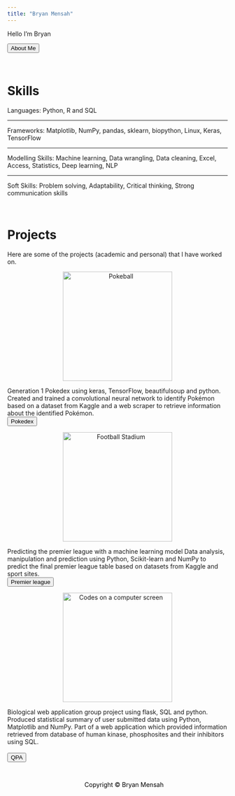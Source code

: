 ---
title: "Bryan Mensah"
---


Hello I'm Bryan   

<a href='about.html'style="color:black;"><button class="btn default">About Me</button></a>   

<br>

# Skills  

Languages: Python, R and SQL  
<hr>  
Frameworks: Matplotlib, NumPy, pandas, sklearn, biopython, Linux, Keras, TensorFlow
<hr>  
Modelling Skills: Machine learning, Data wrangling, Data cleaning, Excel, Access, Statistics, Deep learning, NLP
<hr>  
Soft Skills: Problem solving, Adaptability, Critical thinking, Strong communication skills

<br>

# Projects
Here are some of the projects (academic and personal) that I have worked on. <br>  

<center>
<img src="pw_images/pokedex/pokeball.JPG" alt="Pokeball" width=250" height="250">
</center>  
Generation 1 Pokedex using keras, TensorFlow, beautifulsoup and python.  
Created and trained a convolutional neural network to identify Pokémon based on a dataset from Kaggle and a web scraper to retrieve information about the identified Pokémon.  
<a href='pokedex.html'style="color:black;"><button class="btn default">Pokedex</button></a> <br>  

<center>
<img src="pw_images/premier/premstad.JPG" alt="Football Stadium" width=250" height="250">
</center>  
Predicting the premier league with a machine learning model
Data analysis, manipulation and prediction using Python, Scikit-learn and NumPy to predict the final premier league table based on datasets from Kaggle and sport sites.    
<a href='premier.html'style="color:black;"><button class="btn default">Premier league</button></a> <br>   


<center>
<img src="pw_images/pa/paimg2.JPG" alt="Codes on a computer screen" width=250" height="250"></a>  
</center>  
Biological web application group project using flask, SQL and python.<br>
Produced statistical summary of user submitted data using Python, Matplotlib and NumPy.   Part of a web application which provided information retrieved from database of human kinase, phosphosites and their inhibitors using SQL.<br>  
<a href='pa.html'style="color:black;"><button class="btn default">QPA</button></a>

<style>
.footer {
  left: 0;
  bottom: 0;
  width: 100%;
  color: black;
  text-align: center;
  padding: 15px;
}
</style>

<div class="footer">
 <a href="contact.html" style="color:black;" class="fa fa-envelope fa-fw fa-2x"></a>
 <a href="https://github.com/bryanm17078" style="color:black;" class="fa fa-github fa-fw fa-2x"></a>
 <a href="https://www.linkedin.com/in/bryanmensah"style="color:black;" class="fa fa-linkedin fa-fw fa-2x"></a>
 <a href="D:/Bryan Mensah CV.pdf"style="color:black;" class="fa fa-file fa-fw fa-2x"></a>
 <p>Copyright © Bryan Mensah</p>
</div>
